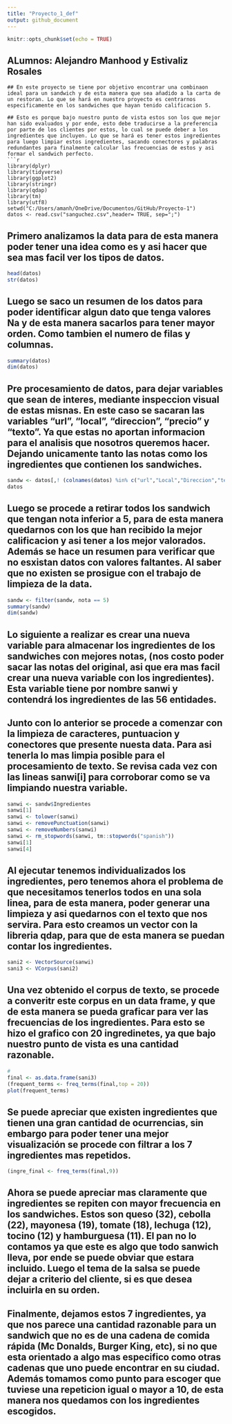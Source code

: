 ```yaml
---
title: "Proyecto_1_def"
output: github_document
---
```


```r
knitr::opts_chunk$set(echo = TRUE)
```

## ALumnos: Alejandro Manhood y Estivaliz Rosales

```
## En este proyecto se tiene por objetivo encontrar una combinaon ideal para un sandwich y de esta manera que sea añadido a la carta de un restoran. Lo que se hará en nuestro proyecto es centrarnos especificamente en los sandwiches que hayan tenido calificacion 5.

## Esto es porque bajo nuestro punto de vista estos son los que mejor han sido evaluados y por ende, esto debe traducirse a la preferencia por parte de los clientes por estos, lo cual se puede deber a los ingredientes que incluyen. Lo que se hará es tener estos ingredientes para luego limpiar estos ingredientes, sacando conectores y palabras redundantes para finalmente calcular las frecuencias de estos y asi formar el sandwich perfecto.
```r
library(dplyr)
library(tidyverse)
library(ggplot2)
library(stringr)
library(qdap)
library(tm)
library(utf8)
setwd("C:/Users/amanh/OneDrive/Documentos/GitHub/Proyecto-1")
datos <- read.csv("sanguchez.csv",header= TRUE, sep=";")
```
## Primero analizamos la data para de esta manera poder tener una idea como es y asi hacer que sea mas facil ver los tipos de datos.

```r
head(datos)
str(datos)
```

## Luego se saco un resumen de los datos para poder identificar algun dato que tenga valores Na y de esta manera sacarlos para tener mayor orden. Como tambien el numero de filas y columnas.

```r
summary(datos)
dim(datos)
```

## Pre procesamiento de datos, para dejar variables que sean de interes, mediante inspeccion visual de estas misnas. En este caso se sacaran las variables "url", "local", "direccion", "precio" y "texto". Ya que estas no aportan informacion para el analisis que nosotros queremos hacer. Dejando unicamente tanto las notas como los ingredientes que contienen los sandwiches.

```r
sandw <- datos[,! (colnames(datos) %in% c("url","Local","Direccion","texto", "Precio"))]
datos

```

## Luego se procede a retirar todos los sandwich que tengan nota inferior a 5, para de esta manera quedarnos con los que han recibido la mejor calificacion y asi tener a los mejor valorados. Además se hace un resumen para verificar que no esxistan datos con valores faltantes. Al saber que no existen se prosigue con el trabajo de limpieza de la data.

```r
sandw <- filter(sandw, nota == 5)
summary(sandw)
dim(sandw)
```

## Lo siguiente a realizar es crear una nueva variable para almacenar los ingredientes de los sandwiches con mejores notas, (nos costo poder sacar las notas del original, asi que era mas facil crear una nueva variable con los ingredientes). Esta variable tiene por nombre sanwi y contendrá los ingredientes de las 56 entidades.

## Junto con lo anterior se procede a comenzar con la limpieza de caracteres, puntuacion y conectores que presente nuesta data. Para asi tenerla lo mas limpia posible para el procesamiento de texto. Se revisa cada vez con las lineas sanwi[i] para corroborar como se va limpiando nuestra variable.

```r
sanwi <- sandw$Ingredientes
sanwi[1]
sanwi <- tolower(sanwi)
sanwi <- removePunctuation(sanwi)
sanwi <- removeNumbers(sanwi)
sanwi <- rm_stopwords(sanwi, tm::stopwords("spanish"))
sanwi[1]
sanwi[4]
```

## Al ejecutar tenemos individualizados los ingredientes, pero tenemos ahora el problema de que necesitamos tenerlos todos en una sola linea, para de esta manera, poder generar una limpieza y asi quedarnos con el texto que nos servira. Para esto creamos un vector con la libreria qdap, para que de esta manera se puedan contar los ingredientes.

```r
sani2 <- VectorSource(sanwi)
sani3 <- VCorpus(sani2)
```
## Una vez obtenido el corpus de texto, se procede a converitr este corpus en un data frame, y que de esta manera se pueda graficar para ver las frecuencias de los ingredientes. Para esto se hizo el grafico con 20 ingredinetes, ya que bajo nuestro punto de vista es una cantidad razonable.

```r
#
final <- as.data.frame(sani3)
(frequent_terms <- freq_terms(final,top = 20))
plot(frequent_terms)
```
## Se puede apreciar que existen ingredientes que tienen una gran cantidad de ocurrencias, sin embargo para poder tener una mejor visualización se procede con filtrar a los 7 ingredientes mas repetidos.

```r
(ingre_final <- freq_terms(final,9))
```
## Ahora se puede apreciar mas claramente que ingredientes se repiten con mayor frecuencia en los sandwiches. Estos son queso (32), cebolla (22), mayonesa (19), tomate (18), lechuga (12), tocino (12) y hamburguesa (11). El pan no lo contamos ya que este es algo que todo sanwich lleva, por ende se puede obviar que estara incluido. Luego el tema de la salsa se puede dejar a criterio del cliente, si es que desea incluirla en su orden.

## Finalmente, dejamos estos 7 ingredientes, ya que nos parece una cantidad razonable para un sandwich que no es de una cadena de comida rápida (Mc Donalds, Burger King, etc), si no que esta orientado a algo mas especifico como otras cadenas que uno puede encontrar en su ciudad. Además tomamos como punto para escoger que tuviese una repeticion igual o mayor a 10, de esta manera nos quedamos con los ingredientes escogidos.


















